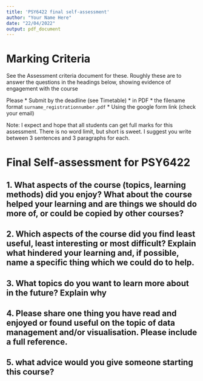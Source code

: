 ```yaml
---
title: 'PSY6422 final self-assessment'
author: "Your Name Here"
date: "22/04/2022"
output: pdf_document
---
```


# Marking Criteria

See the Assessment criteria document for these. Roughly these are to answer the questions in the headings below, showing evidence of engagement with the course

Please 
 * Submit by the deadline (see Timetable)
 * in PDF
 * the filename format ``surname_registrationnumber.pdf``
 * Using the google form link (check your email)
 
Note: I expect and hope that all students can get full marks for this assessment. There is no word limit, but short is sweet. I suggest you write between 3 sentences and 3 paragraphs for each.

# Final Self-assessment for PSY6422

## 1. What aspects of the course (topics, learning methods) did you enjoy? What about the course helped your learning and are things we should do more of, or could be copied by other courses?

## 2. Which aspects of the course did you find least useful, least interesting or most difficult? Explain what hindered your learning and, if possible, name a specific thing which we could do to help.

## 3. What topics do you want to learn more about in the future? Explain why

## 4. Please share one thing you have read and enjoyed or found useful on the topic of data management and/or visualisation. Please include a full reference.

## 5. what advice would you give someone starting this course?
